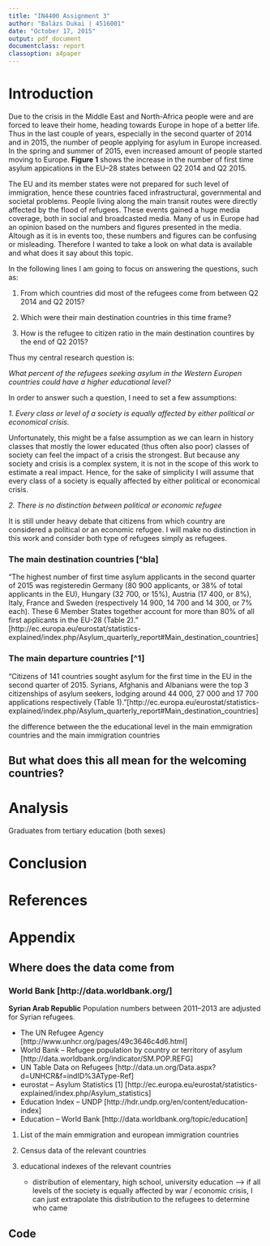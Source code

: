 ```yaml
---
title: "IN4400 Assignment 3"
author: "Balázs Dukai | 4516001"
date: "October 17, 2015"
output: pdf_document
documentclass: report
classoption: a4paper
---
```



# Introduction

Due to the crisis in the Middle East and North-Africa people were and are forced to leave their home, heading towards Europe in hope of a better life. Thus in the last couple of years, especially in the second quarter of 2014 and in 2015, the number of people applying for asylum in Europe increased. In the spring and summer of 2015, even increased amount of people started moving to Europe. **Figure 1** shows the increase in the number of first time asylum appications in the EU–28 states between Q2 2014 and Q2 2015.

The EU and its member states were not prepared for such level of immigration, hence these countries faced infrastructural, governmental and societal problems. People living along the main transit routes were directly affected by the flood of refugees. These events gained a huge media coverage, both in social and broadcasted media. Many of us in Europe had an opinion based on the numbers and figures presented in the media. Altough as it is in events too, these numbers and figures can be confusing or misleading. Therefore I wanted to take a look on what data is available and what does it say about this topic. 

In the following lines I am going to focus on answering the questions, such as:

1. From which countries did most of the refugees come from between Q2 2014 and Q2 2015?

2. Which were their main destination countries in this time frame?

3. How is the refugee to citizen ratio in the main destination countires by the end of Q2 2015?



Thus my central research question is:

*What percent of the refugees seeking asylum in the Western Europen countries could have a higher educational level?*

In order to answer such a question, I need to set a few assumptions:

*1. Every class or level of a society is equally affected by either political or economical crisis.*

Unfortunately, this might be a false assumption as we can learn in history classes that mostly the lower educated (thus often also poor) classes of society can feel the impact of a crisis the strongest. But because any society and crisis is a complex system, it is not in the scope of this work to estimate a real impact. Hence, for the sake of simplicity I will assume that every class of a society is equally affected by either political or economical crisis.

*2. There is no distinction between political or economic refugee*

It is still under heavy debate that citizens from which country are considered a political or an economic refugee. I will make no distinction in this work and consider both type of refugees simply as refugees.


### The main destination countries [^bla]
"The highest number of first time asylum applicants in the second quarter of 2015 was registeredin Germany (80 900 applicants, or 38% of total applicants in the EU), Hungary (32 700, or 15%), Austria (17 400, or 8%), Italy, France and Sweden (respectively 14 900, 14 700 and 14 300, or 7% each). These 6 Member States together account for more than 80% of all first applicants in the EU-28 (Table 2)." [http://ec.europa.eu/eurostat/statistics-explained/index.php/Asylum_quarterly_report#Main_destination_countries]

### The main departure countries [^1]
"Citizens of 141 countries sought asylum for the first time in the EU in the second quarter of 2015. Syrians, Afghanis and Albanians were the top 3 citizenships of asylum seekers, lodging around 44 000, 27 000 and 17 700 applications respectively (Table 1)."[http://ec.europa.eu/eurostat/statistics-explained/index.php/Asylum_quarterly_report#Main_destination_countries]


the difference between the the educational level in the main emmigration countries and the main immigration countries

## But what does this all mean for the welcoming countries?

# Analysis

Graduates from tertiary education (both sexes)

# Conclusion

# References

# Appendix

## Where does the data come from

### World Bank [http://data.worldbank.org/]
**Syrian Arab Republic**
Population numbers between 2011–2013 are adjusted for Syrian refugees.

+ The UN Refugee Agency [http://www.unhcr.org/pages/49c3646c4d6.html]
+ World Bank – Refugee population by country or territory of asylum [http://data.worldbank.org/indicator/SM.POP.REFG]
+ UN Table Data on Refugees [http://data.un.org/Data.aspx?d=UNHCR&f=indID%3AType-Ref]
+ eurostat – Asylum Statistics [1] [http://ec.europa.eu/eurostat/statistics-explained/index.php/Asylum_statistics]
+ Education Index – UNDP
[http://hdr.undp.org/en/content/education-index]
+ Education – World Bank
[http://data.worldbank.org/topic/education]

1. List of the main emmigration and european immigration countries

2. Census data of the relevant countries 

3. educational indexes of the relevant countries 

    + distribution of elementary, high school, university education –> if all levels of the society is equally affected by war / economic crisis, I can just extrapolate this distribution  to the refugees to determine who came


## Code
